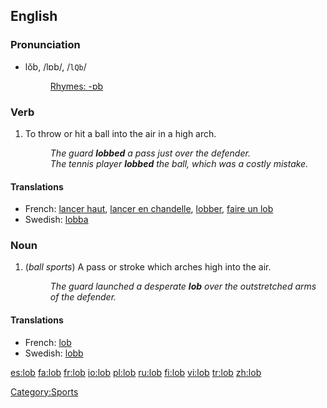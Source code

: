 {{see|Lob}}

==English==

===Pronunciation===
*lŏb, /lɒb/, /<tt>lQb</tt>/
*:[[Rhymes:English:-ɒb|Rhymes: -ɒb]]

===Verb===
{{en-verb|lobs|lobbing|lobbed}}

# To throw or hit a ball into the air in a high arch.
#: ''The guard '''lobbed''' a pass just over the defender.''
#:''The tennis player '''lobbed''' the ball, which was a costly mistake.''

====Translations====
*French: [[lancer haut]], [[lancer en chandelle]], [[lobber]], [[faire un lob]]
*Swedish: [[lobba]]

===Noun===
{{en-noun}}

# (''ball sports'') A pass or stroke which arches high into the air.
#: ''The guard launched a desperate '''lob''' over the outstretched arms of the defender.''

====Translations====
*French: [[lob]] {{m}}
*Swedish: [[lobb]]

[[Category:Sports]]

[[es:lob]]
[[fa:lob]]
[[fr:lob]]
[[io:lob]]
[[pl:lob]]
[[ru:lob]]
[[fi:lob]]
[[vi:lob]]
[[tr:lob]]
[[zh:lob]]